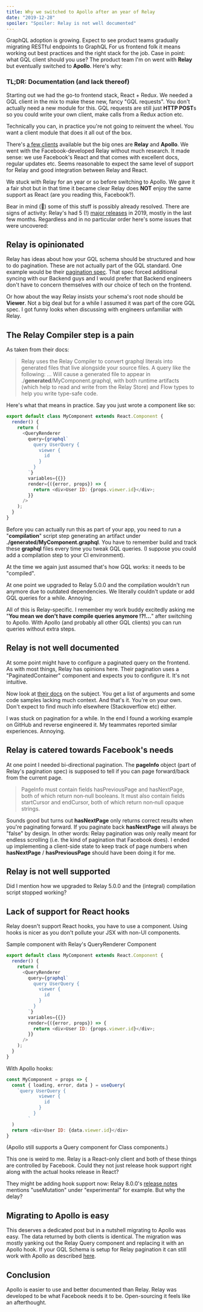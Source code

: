 ```yaml
---
title: Why we switched to Apollo after an year of Relay
date: "2019-12-28"
spoiler: "Spoiler: Relay is not well documented"
---
```

GraphQL adoption is growing. Expect to see product teams gradually migrating RESTful endpoints to GraphQL
For us frontend folk it means working out best practices and the right stack for the job.
Case in point: what GQL client should you use? The product team I'm on went with **Relay** but eventually switched to **Apollo**.
Here's why:

### TL;DR: Documentation (and lack thereof)
Starting out we had the go-to frontend stack, React + Redux. We needed a GQL client in the mix to make these new, fancy
"GQL requests". You don't actually need a new module for this. GQL requests are still just **HTTP POST**s
so you could write your own client, make calls from a Redux action etc.

Technically you can, in practice you're not going to reinvent the wheel. You want a client module that does it all out of the box.

There's [a few clients](https://graphql.org/code/#javascript-1) available but the big ones
are **Relay** and **Apollo**. We went with the Facebook-developed Relay without much research. It made sense:
we use Facebook's React and that comes with excellent docs, regular updates etc.
Seems reasonable to expect the same level of support for Relay and good integration between Relay and React.

We stuck with Relay for an year or so before switching to Apollo. We gave it a fair shot but
in that time it became clear Relay does **NOT** enjoy the same support as React (are you reading this, Facebook?).

Bear in mind (🐻) some of this stuff is possibly already resolved. There are signs of activity: Relay's had 5 (!) [major releases](https://relay.dev/en/versions) in 2019, mostly
in the last few months. Regardless and in no particular order here's some issues that were uncovered:

## Relay is opinionated
Relay has ideas about how your GQL schema should be structured and how to do pagination. These are not actually
part of the GQL standard. One example would be their [pagination spec](https://relay.dev/graphql/connections.htm#).
That spec forced additional syncing with our Backend guys and I would prefer that Backend engineers
don't have to concern themselves with our choice of tech on the frontend.

Or how about the way Relay insists your schema's root node should be **Viewer**. Not a big deal but for a while I assumed it was part of the core
GQL spec. I got funny looks when discussing with engineers unfamiliar with Relay.

## The Relay Compiler step is a pain
As taken from their docs:
> Relay uses the Relay Compiler to convert graphql literals into generated files that live alongside your source files.
> A query like the following:
...
> Will cause a generated file to appear in ./__generated__/MyComponent.graphql, with both runtime artifacts (which help to read and write from the Relay Store) and Flow types to help you write type-safe code.

Here's what that means in practice. Say you just wrote a component like so:
```javascript
export default class MyComponent extends React.Component {
  render() {
    return (
      <QueryRenderer
        query={graphql`
          query UserQuery {
            viewer {
              id
            }
          }
        `}
        variables={{}}
        render={({error, props}) => {
          return <div>User ID: {props.viewer.id}</div>;
        }}
      />
    );
  }
}
```

Before you can actually run this as part of your app, you need to run a "**compilation**" script step
generating an artifact under **./__generated__/MyComponent.graphql**. You have to remember build and track these **graphql** files
every time you tweak GQL queries. (I suppose you could add a compilation step to your CI environment).

At the time we again just assumed that's how GQL works: it needs to be "compiled".

At one point we upgraded to Relay 5.0.0 and the compilation wouldn't run anymore due to outdated dependencies.
We literally couldn't update or add GQL queries for a while. Annoying.

All of this is Relay-specific. I remember my work buddy excitedly asking me "**You mean we don't have compile queries anymore !?!...**"
after switching to Apollo. With Apollo (and probably all other GQL clients) you can run queries without extra steps.

## Relay is not well documented
At some point might have to configure a paginated query on the frontend. As with most things, Relay has opinions here. Their pagination uses a "PaginatedContainer"
component and expects you to configure it. It's not intuitive.

Now look at [their docs](https://relay.dev/docs/en/pagination-container.htm) on the subject.
You get a list of arguments and some code samples lacking much context. And that's it. You're on your own. Don't expect to find much info elsewhere (Stackoverflow etc) either.

I was stuck on pagination for a while. In the end I found a working example on GitHub and reverse engineered it. My teammates reported similar experiences. Annoying.

## Relay is catered towards Facebook's needs
At one point I needed bi-directional pagination. The **pageInfo** object (part of Relay's pagination spec) is supposed to tell if you can page forward/back from the current page.
>PageInfo must contain fields hasPreviousPage and hasNextPage, both of which return non‐null booleans.
> It must also contain fields startCursor and endCursor, both of which return non‐null opaque strings.

Sounds good but turns out **hasNextPage** only returns correct results when you're paginating forward. If you paginate back **hasNextPage** will always be "false" by design.
In other words: Relay pagination was only really meant for endless scrolling (i.e. the kind of pagination that Facebook does).
I ended up implementing a client-side state to keep track of page numbers when **hasNextPage** / **hasPreviousPage** should have been doing it for me.

## Relay is not well supported
Did I mention how we upgraded to Relay 5.0.0 and the (integral) compilation script stopped working?

## Lack of support for React hooks
Relay doesn't support React hooks, you have to use a component. Using hooks is nicer as you don't
pollute your JSX with non-UI components.

Sample component with Relay's QueryRenderer Component
```javascript
export default class MyComponent extends React.Component {
  render() {
    return (
      <QueryRenderer
        query={graphql`
          query UserQuery {
            viewer {
              id
            }
          }
        `}
        variables={{}}
        render={({error, props}) => {
          return <div>User ID: {props.viewer.id}</div>;
        }}
      />
    );
  }
}
```

With Apollo hooks:
```javascript
const MyComponent = props => {
  const { loading, error, data } = useQuery(
    `query UserQuery {
            viewer {
              id
            }
          }
        `
  )
  return <div>User ID: {data.viewer.id}</div>
}
```

(Apollo still supports a Query component for Class components.)

This one is weird to me. Relay is a React-only client and both of these things are controlled by Facebook. Could they not just release hook
support right along with the actual hooks release in React?

They might be adding hook support now: Relay 8.0.0's [release notes](https://github.com/facebook/relay/releases/tag/v8.0.0)
mentions "useMutation" under "experimental" for example. But why the delay?

## Migrating to Apollo is easy
This deserves a dedicated post but in a nutshell migrating to Apollo was easy. The
data returned by both clients is identical. The migration was mostly yanking out the Relay Query component and replacing it with an Apollo hook.
If your GQL Schema is setup for Relay pagination it can still work with Apollo as described [here](https://www.apollographql.com/docs/react/data/pagination/#relay-style-cursor-pagination).

## Conclusion
Apollo is easier to use and better documented than Relay. Relay was developed to be what
Facebook needs it to be. Open-sourcing it feels like an afterthought.

